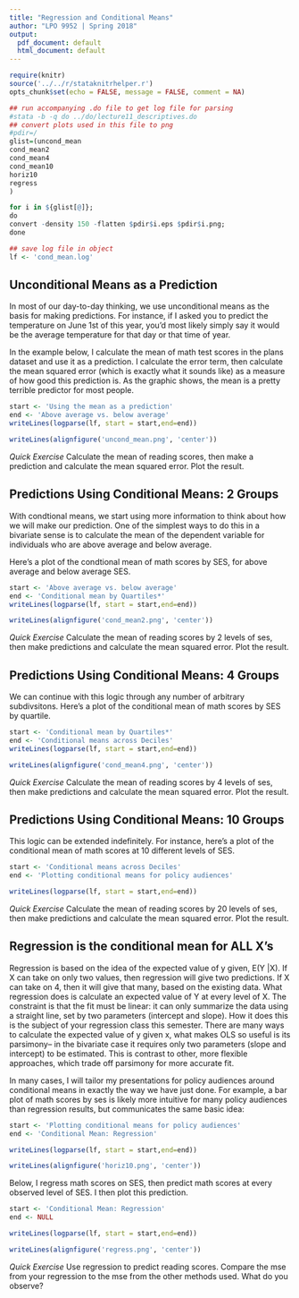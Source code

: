 ```yaml
---
title: "Regression and Conditional Means"
author: "LPO 9952 | Spring 2018"
output:
  pdf_document: default
  html_document: default
---
```


```r
require(knitr)
source('../../r/stataknitrhelper.r')
opts_chunk$set(echo = FALSE, message = FALSE, comment = NA)
```

```r
## run accompanying .do file to get log file for parsing
#stata -b -q do ../do/lecture11_descriptives.do
## convert plots used in this file to png
#pdir=/
glist=(uncond_mean
cond_mean2
cond_mean4
cond_mean10
horiz10
regress
)

for i in ${glist[@]};
do
convert -density 150 -flatten $pdir$i.eps $pdir$i.png;
done
```

```r
## save log file in object
lf <- 'cond_mean.log'
```

## Unconditional Means as a Prediction

In most of our day-to-day thinking, we use unconditional means as the basis for making predictions. For instance, if I asked you to predict the temperature on June 1st of this year, you’d most likely simply say it would be the average temperature for that day or that time of year.

In the example below, I calculate the mean of math test scores in the plans dataset and use it as a prediction. I calculate the error term, then calculate the mean squared error (which is exactly what it sounds like) as a measure of how good this prediction is. As the graphic shows, the mean is a pretty terrible predictor for most people.

```r
start <- 'Using the mean as a prediction'
end <- 'Above average vs. below average'
writeLines(logparse(lf, start = start,end=end))
```


```r
writeLines(alignfigure('uncond_mean.png', 'center'))
```

*Quick Exercise* Calculate the mean of reading scores, then make a prediction and calculate the mean squared error. Plot the result.

## Predictions Using Conditional Means: 2 Groups

With condtional means, we start using more information to think about how we will make our prediction. One of the simplest ways to do this in a bivariate sense is to calculate the mean of the dependent variable for individuals who are above average and below average.

Here’s a plot of the condtional mean of math scores by SES, for above average and below average SES.

```r
start <- 'Above average vs. below average'
end <- 'Conditional mean by Quartiles*'
writeLines(logparse(lf, start = start,end=end))
```

```r
writeLines(alignfigure('cond_mean2.png', 'center'))
```


*Quick Exercise* Calculate the mean of reading scores by 2 levels of ses, then make predictions and calculate the mean squared error. Plot the result.

## Predictions Using Conditional Means: 4 Groups

We can continue with this logic through any number of arbitrary subdivsitons. Here’s a plot of the conditional mean of math scores by SES by quartile.


```r
start <- 'Conditional mean by Quartiles*'
end <- 'Conditional means across Deciles'
writeLines(logparse(lf, start = start,end=end))
```



```r
writeLines(alignfigure('cond_mean4.png', 'center'))
```


*Quick Exercise* Calculate the mean of reading scores by 4 levels of ses, then make predictions and calculate the mean squared error. Plot the result.

## Predictions Using Conditional Means: 10 Groups

This logic can be extended indefinitely. For instance, here's a plot of the conditional mean of math scores at 10 different levels of SES.

```r
start <- 'Conditional means across Deciles'
end <- 'Plotting conditional means for policy audiences'

writeLines(logparse(lf, start = start,end=end))
```



*Quick Exercise* Calculate the mean of reading scores by 20 levels of ses, then make predictions and calculate the mean squared error. Plot the result.

## Regression is the conditional mean for ALL X's

Regression is based on the idea of the expected value of y given, E(Y |X). If X can take on only two values, then regression will give two predictions. If X can take on 4, then it will give that many, based on the existing data. What regression does is calculate an expected value of Y at every level of X. The constraint is that the fit must be linear: it can only summarize the data using a straight line, set by two parameters (intercept and slope). How it does this is the subject of your regression class this semester.  There are many ways to calculate the expected value of y given x, what makes OLS so useful is its parsimony-- in the bivariate case it requires only two parameters (slope and intercept) to be estimated. This is contrast to other, more flexible approaches, which trade off parsimony for more accurate fit. 

In many cases, I will tailor my presentations for policy audiences around conditional means in exactly the way we have just done. For example, a bar plot of math scores by ses is likely more intuitive for many policy audiences than regression results, but communicates the same basic idea:



```r
start <- 'Plotting conditional means for policy audiences'
end <- 'Conditional Mean: Regression'

writeLines(logparse(lf, start = start,end=end))
```


```r
writeLines(alignfigure('horiz10.png', 'center'))
```



Below, I regress math scores on SES, then predict math scores at every observed level of SES. I then plot this prediction. 

```r
start <- 'Conditional Mean: Regression'
end <- NULL

writeLines(logparse(lf, start = start,end=end))
```

```r
writeLines(alignfigure('regress.png', 'center'))
```

*Quick Exercise* Use regression to predict reading scores. Compare the mse from your regression to the mse from the other methods used. What do you observe? 

